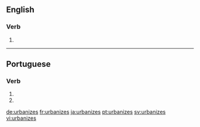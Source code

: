 ==English==

===Verb===
{{head|en}}

# {{en-third-person singular of|urbanize}}

----

==Portuguese==

===Verb===
{{pt-verb-form}}

# {{pt-verb form of|urbanizar|ar|subjunctive|present|singular|second}}
# {{pt-verb form of|urbanizar|ar|imperative|negative|singular|second}}

[[de:urbanizes]]
[[fr:urbanizes]]
[[ja:urbanizes]]
[[pt:urbanizes]]
[[sv:urbanizes]]
[[vi:urbanizes]]